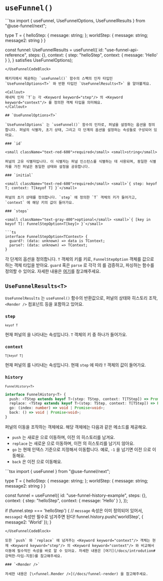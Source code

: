 
# `useFunnel()`

<UseFunnelCodeBlock>
```tsx
import { useFunnel, UseFunnelOptions, UseFunnelResults } from "@use-funnel/next";

type T = {
  helloStep: { message: string; };
  worldStep: { message: string; message2: string }
}

const funnel: UseFunnelResults<T> = useFunnel<T>({
  id: "use-funnel-api-reference",
  steps: {},
  context: {
    step: "helloStep",
    context: {
      message: 'Hello'
    }
  },
} satisfies UseFunnelOptions<T>);
```
</UseFunnelCodeBlock>

패키지에서 제공하는 `useFunnel()` 함수의 스펙의 인자 타입인 `UseFunnelOptions<T>` 와 반환 타입인 `UseFunnelResults<T>` 을 알아볼게요.

<Callout>
제네릭 인자 `T`는 각 <Keyword keyword="step"/> 의 <Keyword keyword="context"/> 를 정의한 객체 타입을 의미해요.
</Callout>

## `UseFunnelOptions<T>`

`UseFunnelOptions` 는 `useFunnel()` 함수의 인자로, 퍼널을 설정하는 옵션을 정의합니다. 퍼널의 식별자, 초기 상태, 그리고 각 단계의 옵션을 설정하는 속성들로 구성되어 있어요.

### `id`

<small className="text-red-600">required</small> <small>string</small>

퍼널의 고유 식별자입니다. 이 식별자는 퍼널 인스턴스를 식별하는 데 사용되며, 동일한 식별자를 가진 퍼널은 동일한 상태와 설정을 공유합니다.

### `initial`

<small className="text-red-600">required</small> <small>`{ step: keyof T; context: T[keyof T] }`</small>

퍼널의 초기 상태를 정의합니다. `step` 에 정의한 `T` 객체의 키가 들어가고, `context` 에 해당 키의 값이 들어가요.

### `steps`

<small className="text-gray-400">optional</small> <small>`{ [key in keyof T]: FunnelStepOption<T[key]> }`</small>

```ts
interface FunnelStepOption<TContext> {
  guard?: (data: unknown) => data is TContext;
  parse?: (data: unknown) => TContext;
}
```

각 단계의 옵션을 정의합니다. `T` 객체의 키를 키로, `FunnelStepOption` 객체를 값으로 하는 객체 타입을 받아요. `guard` 혹은 `parse` 로 각각 <Keyword keyword="step"/> 의 <Keyword keyword="context"/> 를 검증하고, 파싱하는 함수를 정의할 수 있어요. 자세한 내용은 [여기](/docs/context-guide#steps-객체-정의하기)를 참고해주세요.

## `UseFunnelResults<T>`

`UseFunnelResults` 는 `useFunnel()` 함수의 반환값으로, 퍼널의 상태와 히스토리 조작, `<Render />` 컴포넌트 등을 포함하고 있어요.

### `step`

<small>`keyof T`</small>

현재 퍼널의 <Keyword keyword="step"/> 을 나타내는 속성입니다. `T` 객체의 키 중 하나가 들어가요.

### `context`

<small>`T[keyof T]`</small>

현재 퍼널의 <Keyword keyword="context"/> 를 나타내는 속성입니다. 현재 `step` 에 따라 `T` 객체의 값이 들어가요.

### `history`

<small>`FunnelHistory<T>`</small>

```ts
interface FunnelHistory<T> {
  push: <TStep extends keyof T>(step: TStep, context: T[TStep]) => Promise<void> | void;
  replace: <TStep extends keyof T>(step: TStep, context: T[TStep]) => Promise<void> | void;
  go: (index: number) => void | Promise<void>;
  back: () => void | Promise<void>;
}
```

퍼널의 이동을 조작하는 객체에요. 해당 객체에는 다음과 같은 메소드를 제공해요.

* `push` 는 새로운 <Keyword keyword="step"/> 으로 이동하며, 이전 <Keyword keyword="step"/> 의 히스토리를 남겨요.
* `replace` 는 새로운 <Keyword keyword="step"/> 으로 이동하며, 이전 <Keyword keyword="step"/> 의 히스토리를 남기지 않아요.
* `go` 는 현재 인덱스 기준으로 지정해서 이동합니다. 예로, `-1` 을 넘기면 이전 <Keyword keyword="step"/> 으로 이동해요.
* `back` 은 이전 <Keyword keyword="step"/> 으로 이동해요.

<UseFunnelCodeBlock>
```tsx
import { useFunnel } from "@use-funnel/next";

type T = {
  helloStep: { message: string; };
  worldStep: { message: string; message2: string }
}

const funnel = useFunnel<T>({
  id: "use-funnel-history-example",
  steps: {},
  context: {
    step: "helloStep",
    context: {
      message: 'Hello'
    }
  },
});

if (funnel.step === 'helloStep') {
  // `message` 속성은 이미 정의되어 있어서, `message2` 속성만 필수로 넘겨주면 된다!
  funnel.history.push('worldStep', { message2: 'World' });
}
```
</UseFunnelCodeBlock>

또한 `push` 와 `replace` 에 넘겨주는 <Keyword keyword="context"/> 객체는 현재 <Keyword keyword="step"/> 의 <Keyword keyword="context"/> 와 비교해서 이동에 필수적인 속성을 바로 알 수 있어요. 자세한 내용은 [여기](/docs/introdution#강력한-타입-지원)를 참고해주세요.

### `<Render />`

자세한 내용은 [\<funnel.Render />](/docs/funnel-render) 을 참고해주세요.